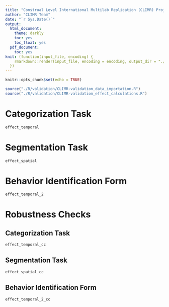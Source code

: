 ```yaml
---
title: "Construal Level International Multilab Replication (CLIMR) Project: Validation Pretest Report"
author: "CLIMR Team"
date: "`r Sys.Date()`"
output:
  html_document:
    theme: darkly
    toc: yes
    toc_float: yes
  pdf_document:
    toc: yes
knit: (function(input_file, encoding) {
    rmarkdown::render(input_file, encoding = encoding, output_dir = "./reports/")
  })
---
```


```r
knitr::opts_chunk$set(echo = TRUE)

source("./R/validation/CLIMR-validation_data_importation.R")
source("./R/validation/CLIMR-validation_effect_calculations.R")

```

# Categorization Task

```r
effect_temporal
```

# Segmentation Task

```r
effect_spatial
```

# Behavior Identification Form

```r
effect_temporal_2
```

# Robustness Checks

## Categorization Task

```r
effect_temporal_cc
```

## Segmentation Task

```r
effect_spatial_cc
```

## Behavior Identification Form

```r
effect_temporal_2_cc
```
